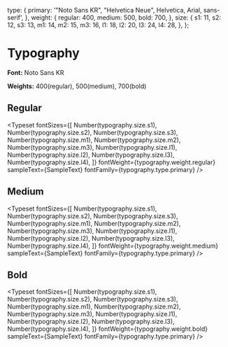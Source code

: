 

<Meta title="Theme/Typography" />

  type: {
    primary: '"Noto Sans KR", "Helvetica Neue", Helvetica, Arial, sans-serif',
  },
  weight: {
    regular: 400,
    medium: 500,
    bold: 700,
  },
  size: {
    s1: 11,
    s2: 12,
    s3: 13,
    m1: 14,
    m2: 15,
    m3: 16,
    l1: 18,
    l2: 20,
    l3: 24,
    l4: 28,
  },
};


# Typography

**Font:** Noto Sans KR

**Weights:** 400(regular), 500(medium), 700(bold)

## Regular
<Typeset
  fontSizes={[
    Number(typography.size.s1),
    Number(typography.size.s2),
    Number(typography.size.s3),
    Number(typography.size.m1),
    Number(typography.size.m2),
    Number(typography.size.m3),
    Number(typography.size.l1),
    Number(typography.size.l2),
    Number(typography.size.l3),
    Number(typography.size.l4),
  ]}
  fontWeight={typography.weight.regular}
  sampleText={SampleText}
  fontFamily={typography.type.primary}
/>

## Medium
<Typeset
  fontSizes={[
    Number(typography.size.s1),
    Number(typography.size.s2),
    Number(typography.size.s3),
    Number(typography.size.m1),
    Number(typography.size.m2),
    Number(typography.size.m3),
    Number(typography.size.l1),
    Number(typography.size.l2),
    Number(typography.size.l3),
    Number(typography.size.l4),
  ]}
  fontWeight={typography.weight.medium}
  sampleText={SampleText}
  fontFamily={typography.type.primary}
/>

## Bold
<Typeset
  fontSizes={[
    Number(typography.size.s1),
    Number(typography.size.s2),
    Number(typography.size.s3),
    Number(typography.size.m1),
    Number(typography.size.m2),
    Number(typography.size.m3),
    Number(typography.size.l1),
    Number(typography.size.l2),
    Number(typography.size.l3),
    Number(typography.size.l4),
  ]}
  fontWeight={typography.weight.bold}
  sampleText={SampleText}
  fontFamily={typography.type.primary}
/>
